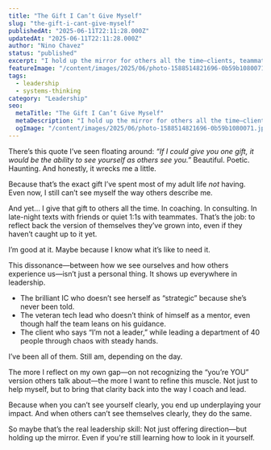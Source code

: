 ```yaml
---
title: "The Gift I Can’t Give Myself"
slug: "the-gift-i-cant-give-myself"
publishedAt: "2025-06-11T22:11:28.000Z"
updatedAt: "2025-06-11T22:11:28.000Z"
author: "Nino Chavez"
status: "published"
excerpt: "I hold up the mirror for others all the time—clients, teammates, athletes. I just can’t seem to look in it myself. This post explores what it means to help others see their potential while still wrestling with your own."
featureImage: "/content/images/2025/06/photo-1588514821696-0b59b1080071.jpeg"
tags:
  - leadership
  - systems-thinking
category: "Leadership"
seo:
  metaTitle: "The Gift I Can’t Give Myself"
  metaDescription: "I hold up the mirror for others all the time—clients, teammates, athletes. I just can’t seem to look in it myself. This post explores what it means to help others see their potential while still wrestling with your own."
  ogImage: "/content/images/2025/06/photo-1588514821696-0b59b1080071.jpeg"
---
```

There’s this quote I’ve seen floating around:
*“If I could give you one gift, it would be the ability to see yourself as others see you.”*
Beautiful. Poetic. Haunting.
And honestly, it wrecks me a little.

Because that’s the exact gift I’ve spent most of my adult life *not* having.
Even now, I still can’t see myself the way others describe me.

And yet… I give that gift to others all the time.
In coaching. In consulting. In late-night texts with friends or quiet 1:1s with teammates.
That’s the job: to reflect back the version of themselves they’ve grown into, even if they haven’t caught up to it yet.

I’m good at it.
Maybe because I know what it’s like to need it.

This dissonance—between how we see ourselves and how others experience us—isn’t just a personal thing.
It shows up everywhere in leadership.

- The brilliant IC who doesn’t see herself as “strategic” because she’s never been told.
- The veteran tech lead who doesn’t think of himself as a mentor, even though half the team leans on his guidance.
- The client who says “I’m not a leader,” while leading a department of 40 people through chaos with steady hands.

I’ve been all of them.
Still am, depending on the day.

The more I reflect on my own gap—on not recognizing the “you’re YOU” version others talk about—the more I want to refine this muscle.
Not just to help myself, but to bring that clarity back into the way I coach and lead.

Because when you can’t see yourself clearly, you end up underplaying your impact.
And when others can’t see themselves clearly, they do the same.

So maybe that’s the real leadership skill:
Not just offering direction—but holding up the mirror.
Even if you're still learning how to look in it yourself.
